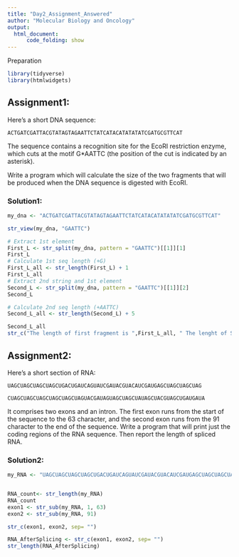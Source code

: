 ```yaml
---
title: "Day2_Assignment_Answered"
author: "Molecular Biology and Oncology"
output:
  html_document: 
      code_folding: show
---
```





Preparation

```r
library(tidyverse)
library(htmlwidgets)
```

## Assignment1:

Here's a short DNA sequence:

`ACTGATCGATTACGTATAGTAGAATTCTATCATACATATATATCGATGCGTTCAT`

The sequence contains a recognition site for the EcoRI restriction enzyme, which cuts at the motif G\*AATTC (the position of the cut is indicated by an asterisk).

Write a program which will calculate the size of the two fragments that will be produced when the DNA sequence is digested with EcoRI.

### Solution1:

```r
my_dna <- "ACTGATCGATTACGTATAGTAGAATTCTATCATACATATATATCGATGCGTTCAT"

str_view(my_dna, "GAATTC")
```

```r
# Extract 1st element
First_L <- str_split(my_dna, pattern = "GAATTC")[[1]][1]            
First_L
# Calculate 1st seq length (+G)
First_L_all <- str_length(First_L) + 1 
First_L_all
# Extract 2nd string and 1st element
Second_L <- str_split(my_dna, pattern = "GAATTC")[[1]][2]     
Second_L

# Calculate 2nd seq length (+AATTC)
Second_L_all <- str_length(Second_L) + 5  

Second_L_all
str_c("The length of first fragment is ",First_L_all, " The lenght of Second fragment is ", Second_L_all )
```

## Assignment2:

Here's a short section of RNA:

`UAGCUAGCUAGCUAGCUGACUGAUCAGUAUCGAUACGUACAUCGAUGAGCUAGCUAGCUAG`

`CUAGCUAGCUAGCUAGCUAGCUAGUACGAUAGUAGCUAGCUAUAGCUACGUAGCUGAUGAUA`

It comprises two exons and an intron. The first exon runs from the start of the sequence to the 63 character, and the second exon runs from the 91 character to the end of the sequence. Write a program that will print just the coding regions of the RNA sequence. Then report the length of spliced RNA.

### Solution2:

```r
my_RNA <- "UAGCUAGCUAGCUAGCUGACUGAUCAGUAUCGAUACGUACAUCGAUGAGCUAGCUAGCUAGCUAGCUAGCUAGCUAGCUAGCUAGUACGAUAGUAGCUAGCUAUAGCUACGUAGCUGAUGAUA"


RNA_count<- str_length(my_RNA)
RNA_count
exon1 <- str_sub(my_RNA, 1, 63)   
exon2 <- str_sub(my_RNA, 91)

str_c(exon1, exon2, sep= "")

RNA_AfterSplicing <- str_c(exon1, exon2, sep= "")
str_length(RNA_AfterSplicing)
```
